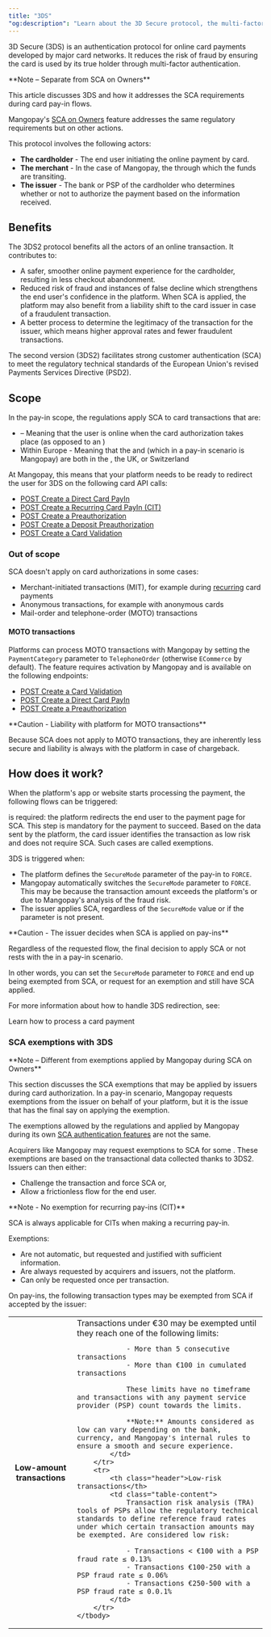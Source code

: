 ```yaml
---
title: "3DS"
"og:description": "Learn about the 3D Secure protocol, the multi-factor authentication for online card payments."
---
```



3D Secure (3DS) is an authentication protocol for online card payments developed by major card networks. It reduces the risk of fraud by ensuring the card is used by its true holder through multi-factor authentication.

<Note>
**Note – Separate from SCA on Owners**

This article discusses 3DS and how it addresses the SCA requirements during card pay-in flows.

Mangopay's [SCA on Owners](/guides/users/sca) feature addresses the same regulatory requirements but on other actions.
</Note>

This protocol involves the following actors:

-   **The cardholder** - The end user initiating the online payment by card.
-   **The merchant** - In the case of Mangopay, the <Platform content="platform" /> through which the funds are transiting.
-   **The issuer** - The bank or PSP of the cardholder who determines whether or not to authorize the payment based on the information received.

## Benefits

The 3DS2 protocol benefits all the actors of an online transaction. It contributes to:

-   A safer, smoother online payment experience for the cardholder, resulting in less checkout abandonment.
-   Reduced risk of fraud and instances of false decline which strengthens the end user's confidence in the platform. When SCA is applied, the platform may also benefit from a liability shift to the card issuer in case of a fraudulent transaction.
-   A better process to determine the legitimacy of the transaction for the issuer, which means higher approval rates and fewer fraudulent transactions.

The second version (3DS2) facilitates strong customer authentication (SCA) to meet the regulatory technical standards of the European Union's revised Payments Services Directive (PSD2).

## Scope

In the pay-in scope, the regulations apply SCA to card transactions that are: 

- <Cit content="Customer-initiated transactions (CIT)" /> – Meaning that the user is online when the card authorization takes place (as opposed to an <Mit content="MIT" />)
- Within Europe - Meaning that the <Issuer content="issuer" /> and <Acquirer content="acquirer" /> (which in a pay-in scenario is Mangopay) are both in the <Eea content="European Economic Area (EEA)" />, the UK, or Switzerland

At Mangopay, this means that your platform needs to be ready to redirect the user for 3DS on the following card API calls:

- [POST Create a Direct Card PayIn](/api-reference/direct-card-payins/create-direct-card-payin)
- [POST Create a Recurring Card PayIn (CIT)](/api-reference/recurring-card-payins/create-recurring-payin-cit)
- [POST Create a Preauthorization](/api-reference/preauthorizations/create-preauthorization)
- [POST Create a Deposit Preauthorization](/api-reference/deposit-preauthorizations/create-deposit-preauthorization)
- [POST Create a Card Validation](/api-reference/card-validations/create-card-validation)

### Out of scope

SCA doesn't apply on card authorizations in some cases:

- Merchant-initiated transactions (MIT), for example during [recurring](/guides/payment-methods/card/recurring) card payments
- Anonymous transactions, for example with anonymous cards
- Mail-order and telephone-order (MOTO) transactions

#### MOTO transactions

Platforms can process MOTO transactions with Mangopay by setting the `PaymentCategory` parameter to `TelephoneOrder` (otherwise `ECommerce` by default). The feature requires activation by Mangopay and is available on the following endpoints:

- [POST Create a Card Validation](/api-reference/card-validations/create-card-validation)
- [POST Create a Direct Card PayIn](/api-reference/direct-card-payins/create-direct-card-payin)
- [POST Create a Preauthorization](/api-reference/preauthorizations/create-preauthorization)

<Warning>
**Caution - Liability with platform for MOTO transactions** 

Because SCA does not apply to MOTO transactions, they are inherently less secure and liability is always with the platform in case of chargeback.
</Warning>

## How does it work?

When the platform's app or website starts processing the payment, the following flows can be triggered:

<CardGroup cols={2}>
    <Card title="Challenge flow">
        <Sca content="SCA" /> is required: the platform redirects the end user
        to the payment page for SCA. This step is mandatory for the payment to
        succeed.
    </Card>
    <Card title="Frictionless flow">
        Based on the data sent by the platform, the card issuer identifies the
        transaction as low risk and does not require SCA. Such cases are called
        exemptions.
    </Card>
</CardGroup>

3DS is triggered when:

-   The platform defines the `SecureMode` parameter of the pay-in to `FORCE`.
-   Mangopay automatically switches the `SecureMode` parameter to `FORCE`. This may be because the transaction amount exceeds the platform's <Mfa content="Maximum Frictionless Amount" /> or due to Mangopay's analysis of the fraud risk.
-   The issuer applies SCA, regardless of the `SecureMode` value or if the parameter is not present.

<Warning>
**Caution - The issuer decides when SCA is applied on pay-ins** 

Regardless of the requested flow, the final decision to apply SCA or not rests with the <Issuer content="issuer" /> in a pay-in scenario.

In other words, you can set the `SecureMode` parameter to `FORCE` and end up being exempted from SCA, or request for an exemption and still have SCA applied.
</Warning>

For more information about how to handle 3DS redirection, see:

<Card title="How to" href="/guides/payment-methods/card/direct/how-to">
Learn how to process a card payment
</Card>

### SCA exemptions with 3DS

<Note>
**Note – Different from exemptions applied by Mangopay during SCA on Owners**

This section discusses the SCA exemptions that may be applied by issuers during card authorization. In a pay-in scenario, Mangopay requests exemptions from the issuer on behalf of your platform, but it is the issue that has the final say on applying the exemption.

The exemptions allowed by the regulations and applied by Mangopay during its own [SCA authentication features](/guides/users/sca) are not the same.
</Note>

Acquirers like Mangopay may request exemptions to SCA for some <Cit content="customer-initiated transactions" />. These exemptions are based on the transactional data collected thanks to 3DS2. Issuers can then either:

-   Challenge the transaction and force SCA or,
-   Allow a frictionless flow for the end user.

<Note>
**Note - No exemption for recurring pay-ins (CIT)** 

SCA is always applicable for CITs when making a recurring pay-in.
</Note>

Exemptions:

-   Are not automatic, but requested and justified with sufficient information.
-   Are always requested by acquirers and issuers, not the platform.
-   Can only be requested once per transaction.

On pay-ins, the following transaction types may be exempted from SCA if accepted by the issuer:

<table>
    <tbody>
        <tr>
            <th class="header">Low-amount transactions</th>
            <td class="table-content">
                Transactions under €30 may be exempted until they reach one of the following limits:

                - More than 5 consecutive transactions
                - More than €100 in cumulated transactions
                
                These limits have no timeframe and transactions with any payment service provider (PSP) count towards the limits.

                **Note:** Amounts considered as low can vary depending on the bank, currency, and Mangopay's internal rules to ensure a smooth and secure experience.
            </td>
        </tr>
        <tr>
            <th class="header">Low-risk transactions</th>
            <td class="table-content">
                Transaction risk analysis (TRA) tools of PSPs allow the regulatory technical standards to define reference fraud rates under which certain transaction amounts may be exempted. Are considered low risk:

                - Transactions < €100 with a PSP fraud rate ≤ 0.13%
                - Transactions €100-250 with a PSP fraud rate ≤ 0.06%
                - Transactions €250-500 with a PSP fraud rate ≤ 0.0.1%
            </td>
        </tr>
    </tbody>
</table>

